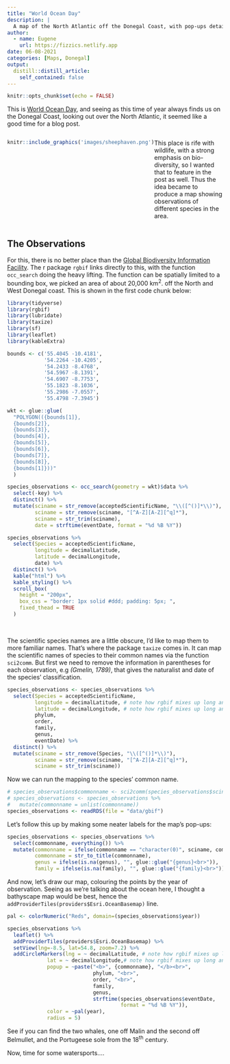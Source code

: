 ```yaml
---
title: "World Ocean Day"
description: |
  A map of the North Atlantic off the Donegal Coast, with pop-ups detailing various species observed at different locations.
author:
  - name: Eugene
    url: https://fizzics.netlify.app
date: 06-08-2021
categories: [Maps, Donegal]
output:
  distill::distill_article:
    self_contained: false
---
```


```r
knitr::opts_chunk$set(echo = FALSE)
```

This is [World Ocean Day](https://worldoceanday.org/), and seeing as this time of year always finds us on the Donegal Coast, looking out over the North Atlantic, it seemed like a good time for a blog post.  

:::: {style="display: flex;"}

::: {}

```r
knitr::include_graphics('images/sheephaven.png')
```

:::

::: {}

This place is rife with wildlife, with a strong emphasis on bio-diversity, so I wanted that to feature in the post as well. Thus the idea became to produce a map showing observations of different species in the area.  

:::

::::

## The Observations  

For this, there is no better place than the [Global Biodiversity Information Facility](https://www.gbif.org/). The r package `rgbif` links directly to this, with the function `occ_search` doing the heavy lifting. The function can be spatially limited to a bounding box, we picked an area of about 20,000 km<sup>2</sup>. off the North and West Donegal coast. This is shown in the first code chunk below:

```r
library(tidyverse)
library(rgbif)
library(lubridate)
library(taxize)
library(sf)
library(leaflet)
library(kableExtra)
```

```r

bounds <- c('55.4045 -10.4181', 
            '54.2264 -10.4205',
            '54.2433 -8.4768',
            '54.5967 -8.1391',
            '54.6907 -8.7753',
            '55.1823 -8.1036',
            '55.2986 -7.0557',
            '55.4798 -7.3945')

wkt <- glue::glue(
  "POLYGON(({bounds[1]}, 
  {bounds[2]}, 
  {bounds[3]}, 
  {bounds[4]}, 
  {bounds[5]}, 
  {bounds[6]}, 
  {bounds[7]}, 
  {bounds[8]}, 
  {bounds[1]}))"
  )

species_observations <- occ_search(geometry = wkt)$data %>% 
  select(-key) %>% 
  distinct() %>% 
  mutate(sciname = str_remove(acceptedScientificName, "\\([^()]*\\)"),
         sciname = str_remove(sciname, "[^A-Z][A-Z][^q]*"),
         sciname = str_trim(sciname),
         date = strftime(eventDate, format = "%d %B %Y"))
```

```r
species_observations %>% 
  select(Species = acceptedScientificName,
         longitude = decimalLatitude,
         latitude = decimalLongitude,
         date) %>% 
  distinct() %>% 
  kable("html") %>%
  kable_styling() %>%
  scroll_box(
    height = "200px",
    box_css = "border: 1px solid #ddd; padding: 5px; ",
    fixed_thead = TRUE
  )
```

<br>

The scientific species names are a little obscure, I'd like to map them to more familiar names. That's where the package `taxize` comes in. It can map the scientific names of species to their common names via the function `sci2comm`. But first we need to remove the information in parentheses for each observation, e.g <i>(Gmelin, 1789)</i>, that gives the naturalist and date of the species' classification.

```r
species_observations <- species_observations %>% 
  select(Species = acceptedScientificName,
         longitude = decimalLatitude, # note how rgbif mixes up long and lat
         latitude = decimalLongitude, # note how rgbif mixes up long and lat
         phylum,
         order,
         family,
         genus,
         eventDate) %>% 
  distinct() %>% 
  mutate(sciname = str_remove(Species, "\\([^()]*\\)"),
         sciname = str_remove(sciname, "[^A-Z][A-Z][^q]*"),
         sciname = str_trim(sciname))
```

Now we can run the mapping to the species' common name.

```r
# species_observations$commonname <- sci2comm(species_observations$sciname)
# species_observations <- species_observations %>% 
#   mutate(commonname = unlist(commonname))
species_observations <- readRDS(file = "data/gbif")
```

Let's follow this up by making some neater labels for the map's pop-ups:

```r
species_observations <- species_observations %>% 
  select(commonname, everything()) %>% 
  mutate(commonname = ifelse(commonname == "character(0)", sciname, commonname),
         commonname = str_to_title(commonname),
         genus = ifelse(is.na(genus), "", glue::glue("{genus}<br>")),
         family = ifelse(is.na(family), "", glue::glue("{family}<br>")))
```

And now, let's draw our map, colouring the points by the year of observation. Seeing as we're talking about the ocean here, I thought a bathyscape map would be best, hence the `addProviderTiles(providers$Esri.OceanBasemap)` line.

```r
pal <- colorNumeric("Reds", domain=(species_observations$year))

species_observations %>% 
  leaflet() %>% 
  addProviderTiles(providers$Esri.OceanBasemap) %>%
  setView(lng=-8.5, lat=54.8, zoom=7.2) %>% 
  addCircleMarkers(lng = ~ decimalLatitude, # note how rgbif mixes up long and lat
             lat = ~ decimalLongitude,# note how rgbif mixes up long and lat
             popup = ~paste("<b>", {commonname}, "</b><br>",  
                            phylum, "<br>",
                            order, "<br>",
                            family,
                            genus,
                            strftime(species_observations$eventDate, 
                                     format = "%d %B %Y")),
             color = ~pal(year),
             radius = 5)
```

See if you can find the two whales, one off Malin and the second off Belmullet, and the Portugeese sole from the 18<sup>th</sup> century.

Now, time for some watersports....